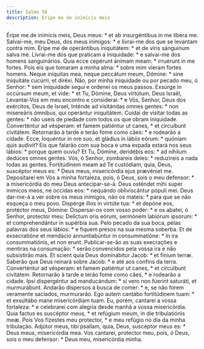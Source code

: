 ```yaml
---
title: Salmo 58
description: Eripe me de inimicis meis
---
```


<div class="side-by-side not-content">
  <span>
    Éripe me de inimícis meis, Deus meus: * et ab insurgéntibus in me líbera me.
  </span>
  <span>
    Salvai-me, meu Deus, dos meus inimigos: * e livrai-me dos que se levantam
    contra mim.
  </span>
  <span>
    Éripe me de operántibus iniquitátem: * et de viris sánguinum salva me.
  </span>
  <span>
    Livrai-me dos que praticam a iniquidade: * e salvai-me dos homens
    sanguinários.
  </span>
  <span>
    Quia ecce cepérunt ánimam meam: * irruérunt in me fortes.
  </span>
  <span>
    Pois eis que tomaram a minha alma: * sobre mim vieram fortes homens.
  </span>
  <span>
    Neque iníquitas mea, neque peccátum meum, Dómine: * sine iniquitáte cucúrri,
    et diréxi.
  </span>
  <span>
    Não, por minha iniquidade ou por pecado meu, ó Senhor: * sem iniquidade
    segui e ordenei os meus passos.
  </span>
  <span>
    Exsúrge in occúrsum meum, et vide: * et Tu, Dómine, Deus virtútum, Deus
    Israël,
  </span>
  <span>
    Levantai-Vos em meu encontro e considerai: * e Vós, Senhor, Deus dos
    exércitos, Deus de Israel,
  </span>
  <span>
    Inténde ad visitándas omnes gentes: * non misereáris ómnibus, qui operántur
    iniquitátem.
  </span>
  <span>
    Cuidai de visitar todas as gentes: * não useis de piedade com todos os que
    obram iniquidade.
  </span>
  <span>
    Converténtur ad vésperam: et famem patiéntur ut canes, * et circuíbunt
    civitátem.
  </span>
  <span>
    Retornarão à tarde e terão fome como cães: * e rodearão a cidade.
  </span>
  <span>
    Ecce, loquéntur in ore suo, et gládius in lábiis eórum: * quóniam quis
    audívit?
  </span>
  <span>
    Eis que falarão com sua boca e uma espada estará nos seus lábios: * porque
    quem ouviu?
  </span>
  <span>
    Et Tu, Dómine, deridébis eos: * ad níhilum dedúces omnes gentes.
  </span>
  <span>
    Vós, ó Senhor, zombareis deles: * reduzireis a nada todas as gentes.
  </span>
  <span>
    Fortitúdinem meam ad Te custódiam, quia, Deus, suscéptor meus es: * Deus
    meus, misericórdia ejus prævéniet me.
  </span>
  <span>
    Depositarei em Vós a minha fortaleza, pois, ó Deus, sois o meu defensor: * a
    misericórdia do meu Deus antecipar-se-á.
  </span>
  <span>
    Deus osténdet mihi super inimícos meos, ne occídas eos: * nequándo
    obliviscántur pópuli mei.
  </span>
  <span>
    Deus dar-me-á a ver sobre os meus inimigos, não os mateis: * para que se não
    esqueça o meu povo.
  </span>
  <span>
    Dispérge illos in virtúte tua: * et depóne eos, protéctor meus, Dómine:
  </span>
  <span>
    Dispersai-os com vosso poder: * e os abatei, ó Senhor, protector meu:
  </span>
  <span>
    Delíctum oris eórum, sermónem labiórum ipsórum: * et comprehendántur in
    supérbia sua.
  </span>
  <span>
    Pelo pecado da sua boca, pelas palavras dos seus lábios: * e fiquem presos
    na sua mesma soberba.
  </span>
  <span>
    Et de exsecratióne et mendácio annuntiabúntur in consummatióne: * in ira
    consummatiónis, et non erunt.
  </span>
  <span>
    Publicar-se-ão as suas execrações e mentiras na consumação: * serão
    convencidos pela vossa ira e não subsistirão mais.
  </span>
  <span>
    Et scient quia Deus dominábitur Jacob: * et fínium terræ.
  </span>
  <span>
    Saberão que Deus reinará sobre Jacob: * e até aos confins da terra.
  </span>
  <span>
    Converténtur ad vésperam: et famem patiéntur ut canes, * et circuíbunt
    civitátem.
  </span>
  <span>
    Retornarão à tarde e terão fome como cães, * e rodearão a cidade.
  </span>
  <span>
    Ipsi dispergéntur ad manducándum: * si vero non fúerint saturáti, et
    murmurábunt.
  </span>
  <span>
    Andarão dispersos à busca de comer: * e, se não forem veramente saciados,
    murmurarão.
  </span>
  <span>
    Ego autem cantábo fortitúdinem tuam: * et exsultábo mane misericórdiam tuam.
  </span>
  <span>
    Eu, porém, cantarei a vossa fortaleza: * e celebrarei com alegria desde
    manhã a vossa misericórdia.
  </span>
  <span>
    Quia factus es suscéptor meus, * et refúgium meum, in die tribulatiónis meæ.
  </span>
  <span>
    Pois Vos fizestes meu protector, * e meu refúgio no dia da minha tribulação.
  </span>
  <span>
    Adjútor meus, tibi psallam, quia, Deus, suscéptor meus es: * Deus meus,
    misericórdia mea.
  </span>
  <span>
    Vos cantarei, protector meu, pois, ó Deus, sois o meu defensor: * Deus meu,
    misericórdia minha.
  </span>
</div>
